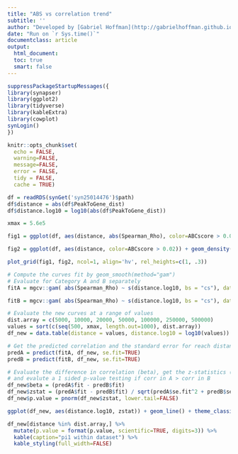 ```yaml
---
title: "ABS vs correlation trend"
subtitle: ''
author: "Developed by [Gabriel Hoffman](http://gabrielhoffman.github.io/)"
date: "Run on `r Sys.time()`"
documentclass: article
output: 
  html_document:
  toc: true
  smart: false
---
```




<!---

cd /hpc/users/hoffmg01/work/microglia_analysis
# rm -rf MOFA2_cache/
ml git pandoc R/4.0.3
git pull
R

system("git pull")


rmarkdown::render("ABC_trend.Rmd")

--->


```r
suppressPackageStartupMessages({
library(synapser)
library(ggplot2)
library(tidyverse)
library(kableExtra)
library(cowplot)
synLogin()
})

knitr::opts_chunk$set(
  echo = FALSE,
  warning=FALSE,
  message=FALSE,
  error = FALSE,
  tidy = FALSE,
  cache = TRUE)
```


```r

df = readRDS(synGet('syn25014476')$path)
df$distance = abs(df$PeakToGene_dist)
df$distance.log10 = log10(abs(df$PeakToGene_dist))

xmax = 5.6e5

fig1 = ggplot(df, aes(distance, abs(Spearman_Rho), color=ABCscore > 0.02)) + geom_smooth(method="gam") + theme_classic() + theme(legend.position = "none") + scale_color_manual(values=c("blue", "red")) + scale_x_log10(limits=c(500,xmax), expand=c(0,0))

fig2 = ggplot(df, aes(distance, color=ABCscore > 0.02)) + geom_density() + theme_classic() + theme(legend.position = "none") + scale_color_manual(values=c("blue", "red")) + scale_x_log10(limits=c(500,xmax), expand=c(0,0)) 

plot_grid(fig1, fig2, ncol=1, align='hv', rel_heights=c(1, .3))
```

```r
# Compute the curves fit by geom_smooth(method="gam")
# Evaluate for Category A and B separately
fitA = mgcv::gam( abs(Spearman_Rho) ~ s(distance.log10, bs = "cs"), data=df[df$ABCscore > 0.02,])

fitB = mgcv::gam( abs(Spearman_Rho) ~ s(distance.log10, bs = "cs"), data=df[df$ABCscore <= 0.02,])

# Evaluate the new curves at a range of values
dist.array = c(5000, 10000, 20000, 50000, 100000, 250000, 500000)
values = sort(c(seq(500, xmax, length.out=1000), dist.array))
df_new = data.table(distance = values, distance.log10 = log10(values))

# Get the predicted correlation and the standard error for reach distance
predA = predict(fitA, df_new, se.fit=TRUE)
predB = predict(fitB, df_new, se.fit=TRUE)

# Evaluate the difference in correlation (beta), get the z-statistics (zstat)
# and evalute a 1 sided p-value testing if corr in A > corr in B
df_new$beta = (predA$fit - predB$fit)
df_new$zstat = (predA$fit - predB$fit) / sqrt(predA$se.fit^2 + predB$se.fit^2)
df_new$p.value = pnorm(df_new$zstat, lower.tail=FALSE)

ggplot(df_new, aes(distance.log10, zstat)) + geom_line() + theme_classic() + theme(aspect.ratio=1)
```

```r
df_new[distance %in% dist.array,] %>% 
  mutate(p.value = format(p.value, scientific=TRUE, digits=3)) %>% 
  kable(caption="pi1 within dataset") %>% 
  kable_styling(full_width=FALSE)
```

















